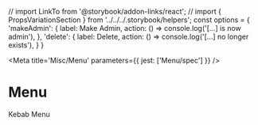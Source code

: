 // import LinkTo from '@storybook/addon-links/react';
// import { PropsVariationSection } from '../../../.storybook/helpers';
const options = {
    'makeAdmin': {
        label: <Box display='flex' alignItems='center'><Icon mie='x4' name='key' size='x16'/>Make Admin</Box>,
        action: () => console.log('[...] is now admin'),
    },
    'delete': {
        label: <Box display='flex' alignItems='center' textColor='danger'><Icon mie='x4' name='trash' size='x16'/>Delete</Box>,
        action: () => console.log('[...] no longer exists'),
    }
}

<Meta title='Misc/Menu' parameters={{ jest: ['Menu/spec'] }} />

# Menu

Kebab Menu

<Preview>
  <Story name='Default'>
    <Box style={{ position: 'relative', maxWidth: 250 }} >
      <Menu options={options} />
      <Menu options={options} />
      <Menu options={options} />
      <Menu options={options} />
      <Menu options={options} />
      <Menu options={options} />
      <Menu options={options} />
    </Box>
  </Story>
</Preview>

<Props of={Menu} />

